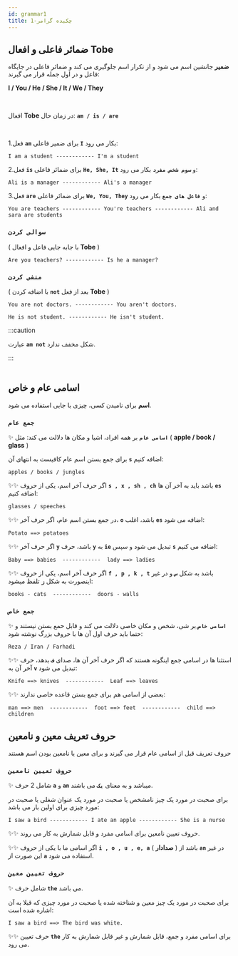 ```yaml
---
id: grammar1
title: چکیده گرامر-1
---
```


## ضمائر فاعلی و افعال Tobe

**ضمیر** جانشین اسم می شود و از تکرار اسم جلوگیری می کند و ضمائر فاعلی در جایگاه فاعل و در اول جمله قرار می گیرند:

**I / You / He / She / It / We / They**

<br/>

 افعال **Tobe** در زمان حال:
 **`am / is / are`**

<br/>

 1.فعل **`am`** برای ضمیر فاعلی **`I`** بکار می رود:


<div dir="ltr">

    I am a student ------------ I'm a student

</div>

  2.فعل **`is`** برای ضمائر فاعلی **`He, She, It`** و **`سوم شخص مفرد`** بکار می رود:

<div dir="ltr">

    Ali is a manager ------------ Ali's a manager

</div>

  3.فعل **`are`** برای ضمائر فاعلی **`We, You, They`** و **`فاعل های جمع`** بکار می رود:

<div dir="ltr">

    You are teachers ------------ You're teachers ------------ Ali and sara are students

</div>

### `سوالی کردن`
( با جابه جایی فاعل و افعال **Tobe** )

<div dir="ltr">

    Are you teachers? ------------ Is he a manager?

</div>

### `منفی کردن`
( با اضافه کردن **`not`** بعد از فعل **Tobe** )

<div dir="ltr">

    You are not doctors. ------------ You aren't doctors.

    He is not student. ------------ He isn't student.

</div>

:::caution

عبارت **`am not`** شکل مخفف ندارد.

:::
<br/>
<br/>

## اسامی عام و خاص

**اسم** برای نامیدن کسی، چیزی یا جایی استفاده می شود.

### `جمع عام`

✨ **`اسامی عام`** بر همه افراد، اشیا و مکان ها دلالت می کند: مثل ( **apple / book / glass** )

برای جمع بستن اسم عام کافیست به انتهای آن **`s`** اضافه کنیم:

<div dir="ltr">

    apples / books / jungles

</div>

✨✨ اگر حرف آخر اسم، یکی از حروف **`s , x , sh , ch`** باشد باید به آخر آن ها **`es`** اضافه کنیم:

<div dir="ltr">

    glasses / speeches

</div>

✨✨ در جمع بستن اسم عام، اگر حرف آخر، **`o`** باشد، اغلب **`es`** اضافه می شود:

<div dir="ltr">

    Potato ==> potatoes

</div>

✨✨ اگر حرف آخر **`y`** باشد، حرف **`y`** به **`ie`** تبدیل می شود و سپس **`s`** اضافه می کنیم:

<div dir="ltr">

    Baby ==> babies  ------------  lady ==> ladies

</div>

✨✨ اگر حرف آخر اسم، یکی از حروف **`f , p , k , t`** باشد به شکل **`س`** و در غیر اینصورت به شکل **`ز`** تلفظ میشود:

<div dir="ltr">

    books - cats  ------------  doors - walls

</div>

### `جمع خاص`

✨ **`اسامی خاص`** بر شی، شخص و مکان خاصی دلالت می کند و قابل حمع بستن نیستند و حتما باید حرف اول آن ها با حروف بزرگ نوشته شود:

<div dir="ltr">

    Reza / Iran / Farhadi

</div>

 ✨✨ استثنا ها در اسامی جمع اینگونه هستند که اگر حرف آخر آن ها، صدای **`ف`** بدهد، حرف آخر آن به **`v`** تبدیل می شود:

<div dir="ltr">

    Knife ==> knives  ------------  Leaf ==> leaves

</div>

 ✨✨ بعضی از اسامی هم برای جمع بستن قاعده خاصی ندارند:

<div dir="ltr">

    man ==> men  ------------  foot ==> feet  ------------  child ==> children

</div>

## حروف تعریف معین و نامعین

حروف تعریف قبل از اسامی عام قرار می گیرند و برای معین یا نامعین بودن اسم هستند

### `حروف تعیین نامعین`

✨ شامل 2 حرف **`a`** و **`an`** میباشد و به معنای **`یک`** می باشند.

برای صحبت در مورد یک چیز نامشخص یا صحبت در مورد یک عنوان شغلی یا صحبت در مورد چیزی برای اولین بار می باشد:

<div dir="ltr">

    I saw a bird ------------ I ate an apple ------------ She is a nurse

</div>

✨✨ حروف تعیین نامعین برای اسامی مفرد و قابل شمارش به کار می روند.

✨✨ اگر اسامی ما با یکی از حروف **`i , o , u , e, a`** ( **صدادار** ) باشد از **`an`** در غیر این صورت از **`a`** استفاده می شود.

### `حروف تعیین معین`

✨ شامل حرف **`the`** می باشد.

برای صحبت در مورد یک چیز معین و شناخته شده یا صحبت در مورد چیزی که قبلا به آن اشاره شده است:

<div dir="ltr">

    I saw a bird ==> The bird was white.

</div>

✨✨ حرف تعیین **`the`** برای اسامی مفرد و جمع، قابل شمارش و غیر قابل شمارش به کار می رود.
